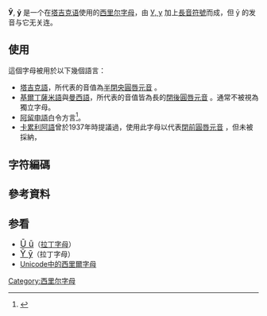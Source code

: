 {{Infobox Cyrillic|uc=Ӯ|lc=ӯ|Image=Cyrillic letter U with Macron.png|uuc=04EE|ulc=04EF}}
'''Ӯ''', '''ӯ''' 是一个在[[塔吉克语|塔吉克语]]使用的[[西里尔字母|西里尔字母]]，由 [[У|У, у]] 加上[[長音符號|長音符號]]而成，但 ӯ 的发音与它无关连。

== 使用 ==
這個字母被用於以下幾個語言：
* [[塔吉克語|塔吉克語]]，所代表的音值為[[半閉央圓唇元音|半閉央圓唇元音]] {{IPA|/ɵ/}}。
* [[基爾丁薩米語|基爾丁薩米語]]與[[曼西語|曼西語]]，所代表的音值皆為長的[[閉後圓唇元音|閉後圓唇元音]] {{IPA|/uː/}}。通常不被視為獨立字母。
* [[阿留申語|阿留申語]]白令方言<ref>{{cite book |last=Головко |first=Е. В. |year=1994 |title=Словарь алеутско-русский и русско-алеутский (беринговский диалект) |trans-title=Aleut-Russian and Russian-Aleut Dictionary (Bering dialect) |page=14 |isbn=5-09-002312-3}}</ref>。
* [[卡累利阿語|卡累利阿語]]曾於1937年時提議過，使用此字母以代表[[閉前圓唇元音|閉前圓唇元音]] {{IPA|y}}，但未被採納，

== 字符編碼 ==
{{charmap
|04EE|name1=西里爾大寫字母<br />帶長音符號的U
|04EF|name2=西里爾小寫字母<br />帶長音符號的U
}}

== 參考資料 ==
{{reflist}}

== 参看 ==
*<span lang="en" style="font-size:120%;">[[Ū|Ū ū]]</span>（[[拉丁字母|拉丁字母]]）
*<span lang="en" style="font-size:120%;">[[Ȳ|Ȳ ȳ]]</span>（拉丁字母）
*[[Unicode中的西里爾字母|Unicode中的西里爾字母]]

{{Alphabet lang|mns|tg|width=90%}}
{{Derivative letters of У}}

[[Category:西里尔字母|Category:西里尔字母]]